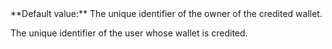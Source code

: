   
<ParamField body="CreditedUserId" type="string" >   
**Default value:** The unique identifier of the owner of the credited wallet.

The unique identifier of the user whose wallet is credited.  
</ParamField>
